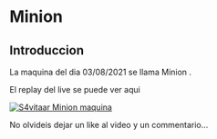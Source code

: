 # Minion {-}

## Introduccion {-}

La maquina del dia 03/08/2021 se llama Minion
.

El replay del live se puede ver aqui

[![S4vitaar Minion maquina](https://img.youtube.com/vi/l0mCUUHATr4/0.jpg)](https://www.youtube.com/watch?v=l0mCUUHATr4)

No olvideis dejar un like al video y un commentario...
